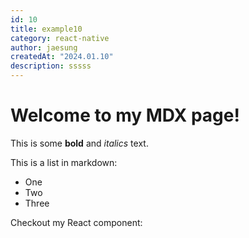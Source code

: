```yaml
---
id: 10
title: example10
category: react-native
author: jaesung
createdAt: "2024.01.10"
description: sssss
---
```

# Welcome to my MDX page!


This is some **bold** and _italics_ text.

This is a list in markdown:

- One
- Two
- Three

Checkout my React component:
